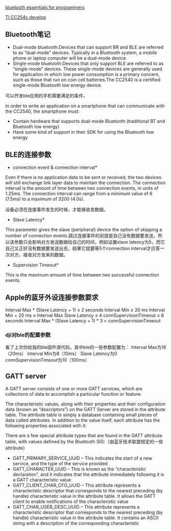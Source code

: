 [[bluetooth essentials for programmers]]

[[TI CC254x develop]]

== Bluetooth笔记 ==

* Dual-mode bluetooth:Devices that can support BR and BLE are referred to as “dual-mode” devices. Typically in a Bluetooth system, a mobile phone or laptop computer will be a dual-mode device. 
* Single-mode bluetooth:Devices that only support BLE are referred to as “single-mode” devices. These single-mode devices are generally used for application in which low power consumption is a primary concern, such as those that run on coin cell batteries.The CC2540 is a certified single-mode Bluetooth low energy  device. 

可以开发ble应用的手机需要满足的条件。

In order to write an application on a smartphone that can communicate with the CC2540, the smartphone must:
* Contain hardware that supports dual-mode Bluetooth (traditional BT and Bluetooth low energy)
* Have some kind of support in their SDK for using the Bluetooth low energy

== BLE的连接参数 ==
*connection event & connection interval*

Even if there is no application data to be sent or received, the two devices will still exchange link layer data to maintain the connection. The connection interval is the amount of time between two connection events, in units of 1.25ms. The connection interval can range from a minimum value of 6 (7.5ms) to a maximum of 3200 (4.0s).

设备必须在连接事件发生的时候，才能够收发数据。

*Slave Latency*

This parameter gives the slave (peripheral) device the option of skipping a number of connection events.跳过连接事件的前提是自己没有数据要发送，所以该参数只会影响对方发送数据给自己的时间，例如设置slave latency为5，而它自己又正好没有数据要发送出去，结果它就要等5个connection interval才应答一次对方，接收对方发来的数据。

*Supervision Timeout*

This is the maximum amount of time between two successful connection events. 

== Apple的蓝牙外设连接参数要求 ==
Interval Max * (Slave Latency + 1) ≤ 2 seconds
Interval Min ≥ 20 ms
Interval Min + 20 ms ≤ Interval Max 
Slave Latency ≤ 4
connSupervisionTimeout ≤ 6 seconds
Interval Max * (Slave Latency + 1) * 3 < connSupervisionTimeout

=== dji对ble的配置参数 ===
看了上次你给我的ble固件源代码，其中ble的一些参数配置为：
Interval Max为16（20ms）
Interval Min为8（10ms）
Slave Latency为0
connSupervisionTimeout为10（100ms）

== GATT server ==
A GATT server consists of one or more GATT services, which are collections of data to accomplish a particular function or feature.

The characteristic values, along with their properties and their configuration data (known as “descriptors”) on the GATT Server are stored in the attribute table. The attribute table is simply a database containing small pieces of data called attributes. In addition to the value itself, each attribute has the following properties associated with it:

There are a few special attribute types that are found in the GATT attribute table, with values defined by the Bluetooth SIG:（由蓝牙技术联盟规定的一些attribute）

* GATT_PRIMARY_SERVICE_UUID – This indicates the start of a new service, and the type of the service provided
* GATT_CHARACTER_UUID – This is known as the “characteristic declaration”, and it indicates that the attribute immediately following it is a GATT characteristic value
* GATT_CLIENT_CHAR_CFG_UUID – This attribute represents a characteristic descriptor that corresponds to the nearest preceding (by handle) characteristic value in the attribute table. It allows the GATT client to enable notifications of the characteristic value
* GATT_CHAR_USER_DESC_UUID – This attribute represents a characteristic descriptor that corresponds to the nearest preceding (by handle) characteristic value in the attribute table. It contains an ASCII string with a description of the corresponding characteristic

